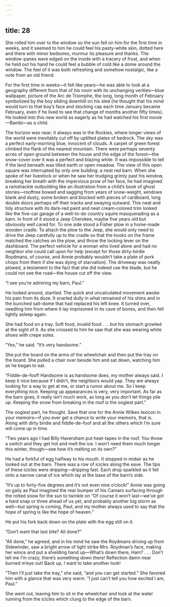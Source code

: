 ```yaml
---
---
---
```

title: 28
---




She rolled him over to the window so the sun fell on him for the first time in weeks, and it seemed to him he could feel his pasty-white skin, dotted here and there with minor bedsores, murmur its pleasure and thanks. The window-panes were edged on the inside with a tracery of frost, and when he held out his hand he could feel a bubble of cold like a dome around the window. The feel of it was both refreshing and somehow nostalgic, like a note from an old friend.

For the first time in weeks—it felt like years—he was able to look at a geography different from that of his room with its unchanging verities—blue wallpaper, picture of the Arc de Triomphe, the long, long month of February symbolized by the boy sliding downhill on his sled (he thought that his mind would turn to that boy’s face and stocking cap each time January became February, even if he lived to see that change of months another fifty times). He looked into this new world as eagerly as he had watched his first movie—Bambi—as a child.

The horizon was near; it always was in the Rockies, where longer views of the world were inevitably cut off by uptilted plates of bedrock. The sky was a perfect early-morning blue, innocent of clouds. A carpet of green forest climbed the flank of the nearest mountain. There were perhaps seventy acres of open ground between the house and the edge of the forest—the snow-cover over it was a perfect and blazing white. It was impossible to tell if the land beneath was tilled earth or open meadow. The view of this open square was interrupted by only one building: a neat red barn. When she spoke of her livestock or when he saw her trudging grimly past his window, breaking her breath with the impervious prow of her face, he had imagined a ramshackle outbuilding like an illustration from a child’s book of ghost stories—rooftree bowed and sagging from years of snow-weight, windows blank and dusty, some broken and blocked with pieces of cardboard, long double doors perhaps off their tracks and swaying outward. This neat and tidy structure with its dark-red paint and neat cream-colored trim looked like the five-car garage of a well-to-do country squire masquerading as a barn. In front of it stood a Jeep Cherokee, maybe five years old but obviously well cared for. To one side stood a Fisher plow in a home-made wooden cradle. To attach the plow to the Jeep, she would only need to drive the Jeep carefully up to the cradle so that the hooks on the frame matched the catches on the plow, and throw the locking lever on the dashboard. The perfect vehicle for a woman who lived alone and had no neighbor she could call upon for help (except for those dirty-birdie Roydmans, of course, and Annie probably wouldn’t take a plate of pork chops from them if she was dying of starvation). The driveway was neatly plowed, a testament to the fact that she did indeed use the blade, but he could not see the road—the house cut off the view.

“I see you’re admiring my barn, Paul.”

He looked around, startled. The quick and uncalculated movement awoke his pain from its doze. It snarled dully in what remained of his shins and in the bunched salt-dome that had replaced his left knee. It turned over, needling him from where it lay imprisoned in its cave of bones, and then fell lightly asleep again.

She had food on a tray. Soft food, invalid food . . . but his stomach growled at the sight of it. As she crossed to him he saw that she was wearing white shoes with crepe soles.

“Yes,” he said. “It’s very handsome.”

She put the board on the arms of the wheelchair and then put the tray on the board. She pulled a chair over beside him and sat down, watching him as he began to eat.

“Fiddle-de-foof! Handsome is as handsome does, my mother always said. I keep it nice because if I didn’t, the neighbors would yap. They are always looking for a way to get at me, or start a rumor about me. So I keep everything nice. Keeping up appearances is very, very important. As far as the barn goes, it really isn’t much work, as long as you don’t let things pile up. Keeping the snow from breaking in the roof is the oogiest part.”

The oogiest part, he thought. Save that one for the Annie Wilkes lexicon in your memoirs—if you ever get a chance to write your memoirs, that is. Along with dirty birdie and fiddle-de-foof and all the others which I’m sure will come up in time.

“Two years ago I had Billy Haversham put heat-tapes in the roof. You throw a switch and they get hot and melt the ice. I won’t need them much longer this winter, though—see how it’s melting on its own?”

He had a forkful of egg halfway to his mouth. It stopped in midair as he looked out at the barn. There was a row of icicles along the eave. The tips of these icicles were dripping—dripping fast. Each drop sparkled as it fell onto a narrow canal of ice which lay at the base of the barn’s side.

“It’s up to forty-five degrees and it’s not even nine o’clock!” Annie was going on gaily as Paul imagined the rear bumper of his Camaro surfacing through the rotted snow for the sun to twinkle on “Of course it won’t last—we’ve got a hard snap or three ahead of us yet, and probably another big storm as well—but spring is coming, Paul, and my mother always used to say that the hope of spring is like the hope of heaven.”

He put his fork back down on the plate with the egg still on it.

“Don’t want that last bite? All done?”

“All done,” he agreed, and in his mind he saw the Roydmans driving up from Sidewinder, saw a bright arrow of light strike Mrs. Roydman’s face, making her wince and put a shielding hand up—What’s down there, Ham? . . . Don’t tell me I’m crazy, there’s something down there! Reflection damn near burned m’eye out! Back up, I want to take another look!

“Then I’ll just take the tray,” she said, “and you can get started.” She favored him with a glance that was very warm. “I just can’t tell you how excited I am, Paul.”

She went out, leaving him to sit in the wheelchair and look at the water running from the icicles which clung to the edge of the barn.